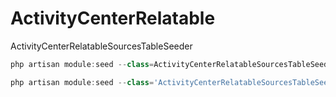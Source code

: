 # ActivityCenterRelatable

ActivityCenterRelatableSourcesTableSeeder

```js filename="Deployment Command" {3} copy
php artisan module:seed --class=ActivityCenterRelatableSourcesTableSeeder Common
```

```js filename="Dev Sever Deployment Command" {3} copy
php artisan module:seed --class='ActivityCenterRelatableSourcesTableSeeder' Common
```
